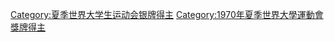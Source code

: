 [[Category:夏季世界大学生运动会银牌得主|Category:夏季世界大学生运动会银牌得主]]
[[Category:1970年夏季世界大學運動會獎牌得主|Category:1970年夏季世界大學運動會獎牌得主]]